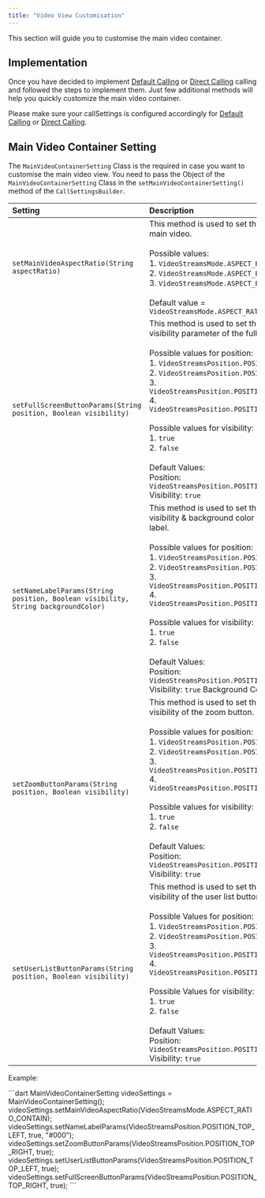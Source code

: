 ```yaml
---
title: "Video View Customisation"
---
```




This section will guide you to customise the main video container.

## Implementation

Once you have decided to implement [Default Calling](/sdk/flutter/default-call) or [Direct Calling](/sdk/flutter/direct-call) calling and followed the steps to implement them. Just few additional methods will help you quickly customize the main video container.

Please make sure your callSettings is configured accordingly for [Default Calling](/sdk/flutter/default-call) or [Direct Calling](/sdk/flutter/direct-call).

## Main Video Container Setting

The `MainVideoContainerSetting` Class is the required in case you want to customise the main video view. You need to pass the Object of the `MainVideoContainerSetting` Class in the `setMainVideoContainerSetting()` method of the `CallSettingsBuilder`.

| Setting                                                                           | Description                                                                                                                                                                                                                                                                                                                                                                                                                                                                                |
| :--------------------------------------------------------------------------------- | :------------------------------------------------------------------------------------------------------------------------------------------------------------------------------------------------------------------------------------------------------------------------------------------------------------------------------------------------------------------------------------------------------------------------------------------------------------------------------------------ |
| `setMainVideoAspectRatio(String aspectRatio)`                                     | This method is used to set the aspect ratio of main video. <br /><br />Possible values: <br />1. `VideoStreamsMode.ASPECT_RATIO_CONTAIN` <br />2. `VideoStreamsMode.ASPECT_RATIO_COVER` <br />3. `VideoStreamsMode.ASPECT_RATIO_DEFAULT` <br /><br />Default value = `VideoStreamsMode.ASPECT_RATIO_DEFAULT`                                                                                                                                                                                                                         |
| `setFullScreenButtonParams(String position, Boolean visibility)`                  | This method is used to set the position & visibility parameter of the full screen button. <br /><br />Possible values for position: <br />1. `VideoStreamsPosition.POSITION_TOP_RIGHT` <br />2. `VideoStreamsPosition.POSITION_TOP_LEFT` <br />3. `VideoStreamsPosition.POSITION_BOTTOM_RIGHT` <br />4. `VideoStreamsPosition.POSITION_BOTTOM_LEFT` <br /><br />Possible values for visibility: <br />1. `true` <br />2. `false` <br /><br />Default Values: <br />Position: `VideoStreamsPosition.POSITION_BOTTOM_RIGHT` <br />Visibility: `true`                             |
| `setNameLabelParams(String position, Boolean visibility, String backgroundColor)` | This method is used to set the position, visibility & background color of the name label. <br /><br />Possible values for position: <br />1. `VideoStreamsPosition.POSITION_TOP_RIGHT` <br />2. `VideoStreamsPosition.POSITION_TOP_LEFT` <br />3. `VideoStreamsPosition.POSITION_BOTTOM_RIGHT` <br />4. `VideoStreamsPosition.POSITION_BOTTOM_LEFT` <br /><br />Possible values for visibility: <br />1. `true` <br />2. `false` <br /><br />Default Values: <br />Position: `VideoStreamsPosition.POSITION_BOTTOM_LEFT` <br />Visibility: `true` Background Colour: `#333333` |
| `setZoomButtonParams(String position, Boolean visibility)`                        | This method is used to set the position, visibility of the zoom button. <br /><br />Possible values for position: <br />1. `VideoStreamsPosition.POSITION_TOP_RIGHT` <br />2. `VideoStreamsPosition.POSITION_TOP_LEFT` <br />3. `VideoStreamsPosition.POSITION_BOTTOM_RIGHT` <br />4. `VideoStreamsPosition.POSITION_BOTTOM_LEFT` <br /><br />Possible values for visibility: <br />1. `true` <br />2. `false` <br /><br />Default Values: <br />Position: `VideoStreamsPosition.POSITION_BOTTOM_RIGHT` <br />Visibility: `true`                                               |
| `setUserListButtonParams(String position, Boolean visibility)`                    | This method is used to set the position, visibility of the user list button. <br /><br />Possible Values for position: <br />1. `VideoStreamsPosition.POSITION_TOP_RIGHT` <br />2. `VideoStreamsPosition.POSITION_TOP_LEFT` <br />3. `VideoStreamsPosition.POSITION_BOTTOM_RIGHT` <br />4. `VideoStreamsPosition.POSITION_BOTTOM_LEFT` <br /><br />Possible Values for visibility: <br />1. `true` <br />2. `false` <br /><br />Default Values: <br />Position: `VideoStreamsPosition.POSITION_BOTTOM_RIGHT` <br />Visibility: `true`                                          |

Example:

<Tabs>
<Tab title="Dart">
```dart
MainVideoContainerSetting videoSettings = MainVideoContainerSetting();
videoSettings.setMainVideoAspectRatio(VideoStreamsMode.ASPECT_RATIO_CONTAIN);
videoSettings.setNameLabelParams(VideoStreamsPosition.POSITION_TOP_LEFT, true, "#000");
videoSettings.setZoomButtonParams(VideoStreamsPosition.POSITION_TOP_RIGHT, true);
videoSettings.setUserListButtonParams(VideoStreamsPosition.POSITION_TOP_LEFT, true);
videoSettings.setFullScreenButtonParams(VideoStreamsPosition.POSITION_TOP_RIGHT, true);
```

</Tab>

</Tabs>
